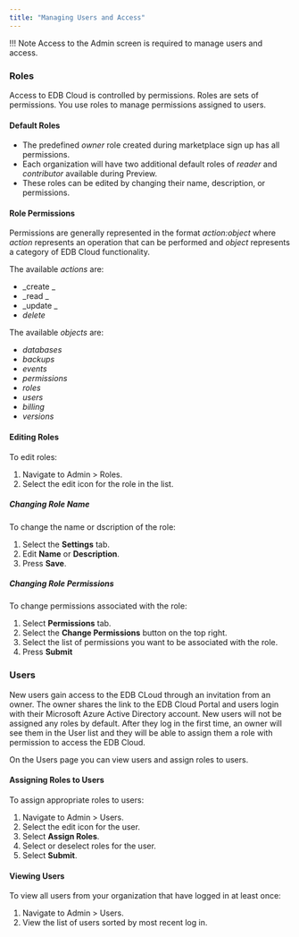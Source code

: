 ```yaml
---
title: "Managing Users and Access"
---
```


!!! Note
    Access to the Admin screen is required to manage users and access.

### Roles
Access to EDB Cloud is controlled by permissions. Roles are sets of permissions. You use roles to manage permissions assigned to users.
#### Default Roles
* The predefined _owner_ role created during marketplace sign up has all permissions.
* Each organization will have two additional default roles of _reader_ and _contributor_ available during Preview.
* These roles can be edited by changing their name, description, or permissions.

#### Role Permissions

Permissions are generally represented in the format _action:object_ where _action_ represents an operation that can be performed and _object_ represents a category of EDB Cloud functionality.

The available _actions_ are:
* _create _
* _read  _
* _update _
* _delete_

The available _objects_ are:
* _databases_
* _backups_
* _events_
* _permissions_
* _roles_
* _users_
* _billing_
* _versions_


#### Editing Roles
To edit roles:
1. Navigate to Admin > Roles.
2. Select the edit icon for the role in the list.

##### Changing Role Name
To change the name or dscription of the role:
1. Select the **Settings** tab.
2. Edit **Name** or **Description**.
3. Press **Save**.

##### Changing Role Permissions

To change permissions associated with the role:
1. Select **Permissions** tab.
2. Select the **Change Permissions** button on the top right.
3. Select the list of permissions you want to be associated with the role.
4. Press **Submit**

### Users

New users gain access to the EDB CLoud through an invitation from an owner. The owner shares the link to the EDB Cloud Portal and users login with their Microsoft Azure Active Directory account. New users will not be assigned any roles by default. After they log in the first time, an owner will see them in the User list and they will be able to assign them a role with permission to access the EDB Cloud.

On the Users page you can view users and assign roles to users.


#### Assigning Roles to Users
To assign appropriate roles to users:
1. Navigate to Admin > Users.
2. Select the edit icon for the user.
3. Select **Assign Roles**.
4. Select or deselect roles for the user.
5. Select **Submit**.

#### Viewing Users

To view all users from your organization that have logged in at least once:

1. Navigate to Admin > Users.
2. View the list of users sorted by most recent log in.
